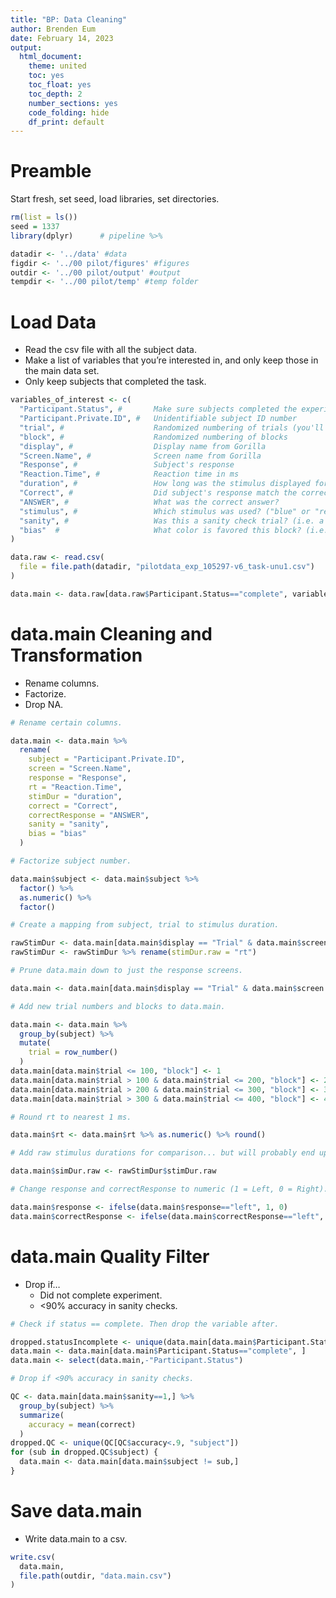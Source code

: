 ```yaml
---
title: "BP: Data Cleaning"
author: Brenden Eum
date: February 14, 2023
output: 
  html_document: 
    theme: united
    toc: yes
    toc_float: yes
    toc_depth: 2
    number_sections: yes
    code_folding: hide
    df_print: default
---
```


# Preamble

Start fresh, set seed, load libraries, set directories.

```r

rm(list = ls())
seed = 1337
library(dplyr)      # pipeline %>%

datadir <- '../data' #data
figdir <- '../00 pilot/figures' #figures
outdir <- '../00 pilot/output' #output
tempdir <- '../00 pilot/temp' #temp folder

```


# Load Data

* Read the csv file with all the subject data. 
* Make a list of variables that you're interested in, and only keep those in the main data set.
* Only keep subjects that completed the task.

```r

variables_of_interest <- c(
  "Participant.Status", #       Make sure subjects completed the experiment
  "Participant.Private.ID", #   Unidentifiable subject ID number
  "trial", #                    Randomized numbering of trials (you'll need to overwrite this later)
  "block", #                    Randomized numbering of blocks
  "display", #                  Display name from Gorilla
  "Screen.Name", #              Screen name from Gorilla
  "Response", #                 Subject's response
  "Reaction.Time", #            Reaction time in ms
  "duration", #                 How long was the stimulus displayed for? (ms)
  "Correct", #                  Did subject's response match the correct answer (1=Y, 0=N)
  "ANSWER", #                   What was the correct answer?
  "stimulus", #                 Which stimulus was used? ("blue" or "red", followed by an ID number for the randomly generated stimulus)
  "sanity", #                   Was this a sanity check trial? (i.e. a trial where the outcome is easy to determine, say 80% red)
  "bias"  #                     What color is favored this block? (i.e. 60% of trials favor red)
)

data.raw <- read.csv(
  file = file.path(datadir, "pilotdata_exp_105297-v6_task-unu1.csv")
)

data.main <- data.raw[data.raw$Participant.Status=="complete", variables_of_interest]

```


# data.main Cleaning and Transformation

* Rename columns.
* Factorize.
* Drop NA.

```r

# Rename certain columns.

data.main <- data.main %>%
  rename(
    subject = "Participant.Private.ID",
    screen = "Screen.Name",         
    response = "Response",             
    rt = "Reaction.Time",      
    stimDur = "duration",
    correct = "Correct",            
    correctResponse = "ANSWER",
    sanity = "sanity",
    bias = "bias"
  )

# Factorize subject number.

data.main$subject <- data.main$subject %>%
  factor() %>%
  as.numeric() %>%
  factor()

# Create a mapping from subject, trial to stimulus duration.

rawStimDur <- data.main[data.main$display == "Trial" & data.main$screen == "Stimulus", c("subject", "trial", "rt")]
rawStimDur <- rawStimDur %>% rename(stimDur.raw = "rt")

# Prune data.main down to just the response screens.

data.main <- data.main[data.main$display == "Trial" & data.main$screen == "Response",]

# Add new trial numbers and blocks to data.main.

data.main <- data.main %>%
  group_by(subject) %>%
  mutate(
    trial = row_number()
  )
data.main[data.main$trial <= 100, "block"] <- 1
data.main[data.main$trial > 100 & data.main$trial <= 200, "block"] <- 2
data.main[data.main$trial > 200 & data.main$trial <= 300, "block"] <- 3
data.main[data.main$trial > 300 & data.main$trial <= 400, "block"] <- 4

# Round rt to nearest 1 ms.

data.main$rt <- data.main$rt %>% as.numeric() %>% round()

# Add raw stimulus durations for comparison... but will probably end up using "duration" variable since it's already rounded.

data.main$simDur.raw <- rawStimDur$stimDur.raw

# Change response and correctResponse to numeric (1 = Left, 0 = Right).

data.main$response <- ifelse(data.main$response=="left", 1, 0)
data.main$correctResponse <- ifelse(data.main$correctResponse=="left", 1, 0)


```


# data.main Quality Filter

* Drop if...
  * Did not complete experiment.
  * <90% accuracy in sanity checks.
  
```r

# Check if status == complete. Then drop the variable after.

dropped.statusIncomplete <- unique(data.main[data.main$Participant.Status!="complete", "subject"])
data.main <- data.main[data.main$Participant.Status=="complete", ]
data.main <- select(data.main,-"Participant.Status")

# Drop if <90% accuracy in sanity checks.

QC <- data.main[data.main$sanity==1,] %>%
  group_by(subject) %>%
  summarize(
    accuracy = mean(correct)
  )
dropped.QC <- unique(QC[QC$accuracy<.9, "subject"])
for (sub in dropped.QC$subject) {
  data.main <- data.main[data.main$subject != sub,]
}

```


# Save data.main

* Write data.main to a csv.

```r

write.csv(
  data.main, 
  file.path(outdir, "data.main.csv")
)

```